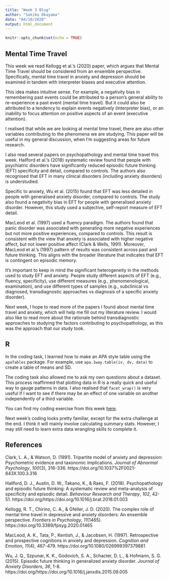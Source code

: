 ```yaml
---
title: "Week 3 Blog"
author: "Sakiko Okayama"
date: "04/10/2020"
output: html_document
---
```


```r
knitr::opts_chunk$set(echo = TRUE)
```

## Mental Time Travel
This week we read Kellogg et al.'s (2020) paper, which argues that Mental Time Travel should be considered from an ensemble perspective. Specifically, mental time travel in anxiety and depression should be examined in tandem with interpreter biases and executive attention.

This idea makes intuitive sense. For example, a negativity bias in remembering past events could be attributed to a person's general ability to re-experience a past event (mental time travel). But it could also be attributed to a tendency to explain events negatively (interpreter bias), or an inability to focus attention on positive aspects of an event (executive attention). 

I realised that while we are looking at mental time travel, there are also other variables contributing to the phenomena we are studying. This paper will be useful in my general discussion, when I'm suggesting areas for future research. 

I also read several papers on psychopathology and mental time travel this week. Hallford et al.'s (2018) systematic review found that people with psychiatric disorders have significantly reduced episodic future thinking (EFT) specificity and detail, compared to controls. The authors also recognised that EFT in many clinical disorders (including anxiety disorders) is understudied.  

Specific to anxiety, Wu et al. (2015) found that EFT was less detailed in people with generalised anxiety disorder, compared to controls. The study also found a negativity bias in EFT for people with generalised anxiety disorder. However, this study used a subjective, self-report measure of EFT detail. 

MacLeod et al. (1997) used a fluency paradigm. The authors found that panic disorder was associated with generating more negative experiences but not more positive experiences, compared to controls. This result is consistent with the view that anxiety is associated with higher negative affect, but not lower positive affect (Clark & Wells, 1991).  Moreover, MacLeod et al.'s (1997) pattern of results was consistent across past and future thinking. This aligns with the broader literature that indicates that EFT is contingent on episodic memory. 

It's important to keep in mind the significant heterogeneity in the methods used to study EFT and anxiety. People study different aspects of EFT (e.g., fluency, specificity), use different measures (e.g., phenomenological, examination), and use different types of samples (e.g., subclinical vs diagnosed, transdiagnostic approaches vs diagnosis of a specific anxiety disorder). 

Next week, I hope to read more of the papers I found about mental time travel and anxiety, which will help me fill out my literature review. I would also like to read more about the rationale behind transdiagnostic approaches to studying the factors contributing to psychopathology, as this was the approach that our study took. 

## R 
In the coding task, I learned how to make an APA style table using the `apaTables` package. For example, use `apa.1way.table(iv, dv, data)` to create a table of means and SD. 

The coding task also allowed me to ask my own questions about a dataset. This process reaffirmed that plotting data in R is a really quick and useful way to gauge patterns in data. I also realised that `facet_wrap()` is very useful if I want to see if there may be an effect of one variable on another independently of a third variable.

You can find my coding exercise from this week [here](https://jenrichmond.github.io/sakiko_project/coding3.html).  

Next week's coding looks pretty familiar, except for the extra challenge at the end. I think it will mainly involve calculating summary stats. However, I may still need to learn extra data wrangling skills to complete it. 

## References
Clark, L. A., & Watson, D. (1991). Tripartite model of anxiety and depression: Psychometric evidence and taxonomic implications. *Journal of Abnormal Psychology*, *100*(3), 316-336. https://doi.org/10.1037%2F0021-843X.100.3.316 

Hallford, D. J., Austin, D. W., Takano, K., & Raes, F. (2018). Psychopathology and episodic future thinking: A systematic review and meta-analysis of specificity and episodic detail. *Behaviour Research and Therapy*, *102*, 42-51. https://doi.org/https://doi.org/10.1016/j.brat.2018.01.003 

Kellogg, R. T., Chirino, C. A., & Gfeller, J. D. (2020). The complex role of mental time travel in depressive and anxiety disorders: An ensemble perspective. *Frontiers in Psychology*, *11*(1465). https://doi.org/10.3389/fpsyg.2020.01465 

MacLeod, A. K., Tata, P., Kentish, J., & Jacobsen, H. (1997). Retrospective and prospective cognitions in anxiety and depression. *Cognition and Emotion*, *11*(4), 467-479. https://doi.org/10.1080/026999397379881 

Wu, J. Q., Szpunar, K. K., Godovich, S. A., Schacter, D. L., & Hofmann, S. G. (2015). Episodic future thinking in generalized anxiety disorder. *Journal of Anxiety Disorders*, *36*, 1-8. https://doi.org/https://doi.org/10.1016/j.janxdis.2015.09.005 
